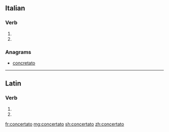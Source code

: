 ==Italian==

===Verb===
{{it-pp|concertat}}

# {{past participle of|concertare|lang=it}}
# {{past participle of|concertarsi|lang=it}}

===Anagrams===
* [[concretato#Italian|concretato]]

----

==Latin==

===Verb===
{{la-verb-form|concertātō}}

# {{conjugation of|concertō||2|s|fut|act|imp|lang=la}}
# {{conjugation of|concertō||3|s|fut|act|imp|lang=la}}

[[fr:concertato]]
[[mg:concertato]]
[[sh:concertato]]
[[zh:concertato]]